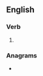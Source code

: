 ==English==

===Verb===
{{head|en|verb form}}

# {{en-third-person singular of|rehang}}

===Anagrams===
* {{anagrams|en|Greshan|Hagners|Hangers|gnasher|hangers}}